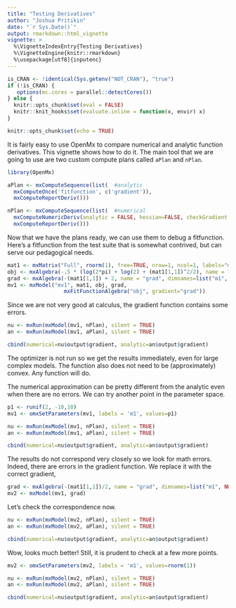 ```yaml
---
title: "Testing Derivatives"
author: "Joshua Pritikin"
date: "`r Sys.Date()`"
output: rmarkdown::html_vignette
vignette: >
  %\VignetteIndexEntry{Testing Derivatives}
  %\VignetteEngine{knitr::rmarkdown}
  %\usepackage[utf8]{inputenc}
---
```


```r
is_CRAN <- !identical(Sys.getenv("NOT_CRAN"), "true")
if (!is_CRAN) {
   options(mc.cores = parallel::detectCores())
} else {
  knitr::opts_chunk$set(eval = FALSE)
  knitr::knit_hooks$set(evaluate.inline = function(x, envir) x)
}
```

```r
knitr::opts_chunk$set(echo = TRUE)
```

It is fairly easy to use OpenMx to compare numerical and analytic
function derivatives. This vignette shows how to do it. The main
tool that we are going to use are two custom compute plans
called `aPlan` and `nPlan`.

```r
library(OpenMx)

aPlan <- mxComputeSequence(list(  #analytic
  mxComputeOnce('fitfunction', c('gradient')),
  mxComputeReportDeriv()))

nPlan <- mxComputeSequence(list(  #numerical
  mxComputeNumericDeriv(analytic = FALSE, hessian=FALSE, checkGradient = FALSE),
  mxComputeReportDeriv()))
```

Now that we have the plans ready, we can use them to debug
a fitfunction. Here's a fitfunction from the test suite that is
somewhat contrived, but can serve our pedagogical needs.

```r
mat1 <- mxMatrix("Full", rnorm(1), free=TRUE, nrow=1, ncol=1, labels="m1", name="mat1")
obj <- mxAlgebra(-.5 * (log(2*pi) + log(2) + (mat1[1,1])^2/2), name = "obj")
grad <- mxAlgebra(-(mat1[1,1]) + 2, name = "grad", dimnames=list("m1", NULL))
mv1 <- mxModel("mv1", mat1, obj, grad,
                  mxFitFunctionAlgebra("obj", gradient="grad"))

```

Since we are not very good at calculus,
the gradient function contains some errors.

```r
nu <- mxRun(mxModel(mv1, nPlan), silent = TRUE)
an <- mxRun(mxModel(mv1, aPlan), silent = TRUE)

cbind(numerical=nu$output$gradient, analytic=an$output$gradient)

```
The optimizer is not run so we get the results immediately, even for
large complex models. The function also does not need to be (approximately) convex.
Any function will do.

The numerical approximation can be pretty different from the analytic
even when there are no errors. We can try another point in the
parameter space.

```r
p1 <- runif(2, -10,10)
mv1 <- omxSetParameters(mv1, labels = 'm1', values=p1)

nu <- mxRun(mxModel(mv1, nPlan), silent = TRUE)
an <- mxRun(mxModel(mv1, aPlan), silent = TRUE)

cbind(numerical=nu$output$gradient, analytic=an$output$gradient)

```
The results do not correspond very closely so we look for math
errors. Indeed, there are errors in the gradient function. We
replace it with the correct gradient,

```r

grad <- mxAlgebra(-(mat1[1,1])/2, name = "grad", dimnames=list("m1", NULL))
mv2 <- mxModel(mv1, grad)

```

Let's check the correspondence now.

```r
nu <- mxRun(mxModel(mv2, nPlan), silent = TRUE)
an <- mxRun(mxModel(mv2, aPlan), silent = TRUE)

cbind(numerical=nu$output$gradient, analytic=an$output$gradient)

```
Wow, looks much better! Still, it is prudent to check at a few more points.

```r
mv2 <- omxSetParameters(mv2, labels = 'm1', values=rnorm(1))

nu <- mxRun(mxModel(mv2, nPlan), silent = TRUE)
an <- mxRun(mxModel(mv2, aPlan), silent = TRUE)

cbind(numerical=nu$output$gradient, analytic=an$output$gradient)
```
